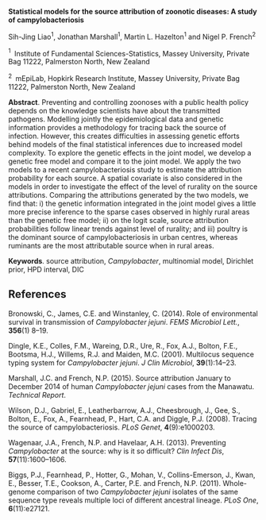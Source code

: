 <span>**Statistical models for the source attribution of zoonotic
diseases: A study of campylobacteriosis**</span>

Sih-Jing Liao$^1$, Jonathan Marshall$^1$, Martin L. Hazelton$^1$ and
Nigel P. French$^2$

$^1 \;$ Institute of Fundamental Sciences-Statistics, Massey University,
Private Bag 11222, Palmerston North, New Zealand

$^2 \;$ mEpiLab, Hopkirk Research Institute, Massey University, Private
Bag 11222, Palmerston North, New Zealand

<span>**Abstract**</span>. Preventing and controlling zoonoses with a
public health policy depends on the knowledge scientists have about the
transmitted pathogens. Modelling jointly the epidemiological data and
genetic information provides a methodology for tracing back the source
of infection. However, this creates difficulties in assessing genetic
efforts behind models of the final statistical inferences due to
increased model complexity. To explore the genetic effects in the joint
model, we develop a genetic free model and compare it to the joint
model. We apply the two models to a recent campylobacteriosis study to
estimate the attribution probability for each source. A spatial
covariate is also considered in the models in order to investigate the
effect of the level of rurality on the source attributions. Comparing
the attributions generated by the two models, we find that: i) the
genetic information integrated in the joint model gives a little more
precise inference to the sparse cases observed in highly rural areas
than the genetic free model; ii) on the logit scale, source attribution
probabilities follow linear trends against level of rurality; and iii)
poultry is the dominant source of campylobacteriosis in urban centres,
whereas ruminants are the most attributable source when in rural areas.

<span>**Keywords**</span>. source attribution, *Campylobacter*,
multinomial model, Dirichlet prior, HPD interval, DIC

References {#references .unnumbered}
----------

Bronowski, C., James, C.E. and Winstanley, C. (2014). Role of
environmental survival in transmission of *Campylobacter jejuni*. *FEMS
Microbiol Lett.*, **356**(1) 8–19.

Dingle, K.E., Colles, F.M., Wareing, D.R., Ure, R., Fox, A.J., Bolton,
F.E., Bootsma, H.J., Willems, R.J. and Maiden, M.C. (2001). Multilocus
sequence typing system for *Campylobacter jejuni*. *J Clin Microbiol*,
**39**(1):14–23.

Marshall, J.C. and French, N.P. (2015). Source attribution January to
December 2014 of human *Campylobacter jejuni* cases from the Manawatu.
*Technical <span>R</span>eport*.

Wilson, D.J., Gabriel, E., Leatherbarrow, A.J., Cheesbrough, J., Gee,
S., Bolton, E., Fox, A., Fearnhead, P., Hart, C.A. and Diggle, P.J.
(2008). Tracing the source of campylobacteriosis. *PLoS Genet*,
**4**(9):e1000203.

Wagenaar, J.A., French, N.P. and Havelaar, A.H. (2013). Preventing
*Campylobacter* at the source: why is it so difficult? *Clin Infect
Dis*, **57**(11):1600–1606.

Biggs, P.J., Fearnhead, P., Hotter, G., Mohan, V., Collins-Emerson, J.,
Kwan, E., Besser, T.E., Cookson, A., Carter, P.E. and French, N.P.
(2011). Whole-genome comparison of two *Campylobacter jejuni* isolates
of the same sequence type reveals multiple loci of different ancestral
lineage. *PLoS One*, **6**(11):e27121.
